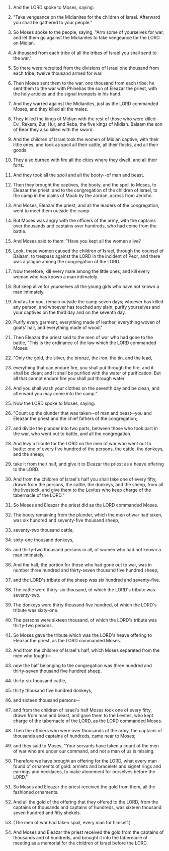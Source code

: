 
1. And the LORD spoke to Moses, saying:

2. "Take vengeance on the Midianites for the children of Israel. Afterward you shall be gathered to your people."

3. So Moses spoke to the people, saying, "Arm some of yourselves for war, and let them go against the Midianites to take vengeance for the LORD on Midian.

4. A thousand from each tribe of all the tribes of Israel you shall send to the war."

5. So there were recruited from the divisions of Israel one thousand from each tribe, twelve thousand armed for war.

6. Then Moses sent them to the war, one thousand from each tribe; he sent them to the war with Phinehas the son of Eleazar the priest, with the holy articles and the signal trumpets in his hand.

7. And they warred against the Midianites, just as the LORD commanded Moses, and they killed all the males.

8. They killed the kings of Midian with the rest of those who were killed--Evi, Rekem, Zur, Hur, and Reba, the five kings of Midian. Balaam the son of Beor they also killed with the sword.

9. And the children of Israel took the women of Midian captive, with their little ones, and took as spoil all their cattle, all their flocks, and all their goods.

10. They also burned with fire all the cities where they dwelt, and all their forts.

11. And they took all the spoil and all the booty--of man and beast.

12. Then they brought the captives, the booty, and the spoil to Moses, to Eleazar the priest, and to the congregation of the children of Israel, to the camp in the plains of Moab by the Jordan, across from Jericho.

13. And Moses, Eleazar the priest, and all the leaders of the congregation, went to meet them outside the camp.

14. But Moses was angry with the officers of the army, with the captains over thousands and captains over hundreds, who had come from the battle.

15. And Moses said to them: "Have you kept all the women alive?

16. Look, these women caused the children of Israel, through the counsel of Balaam, to trespass against the LORD in the incident of Peor, and there was a plague among the congregation of the LORD.

17. Now therefore, kill every male among the little ones, and kill every woman who has known a man intimately.

18. But keep alive for yourselves all the young girls who have not known a man intimately.

19. And as for you, remain outside the camp seven days; whoever has killed any person, and whoever has touched any slain, purify yourselves and your captives on the third day and on the seventh day.

20. Purify every garment, everything made of leather, everything woven of goats' hair, and everything made of wood."

21. Then Eleazar the priest said to the men of war who had gone to the battle, "This is the ordinance of the law which the LORD commanded Moses:

22. "Only the gold, the silver, the bronze, the iron, the tin, and the lead,

23. everything that can endure fire, you shall put through the fire, and it shall be clean; and it shall be purified with the water of purification. But all that cannot endure fire you shall put through water.

24. And you shall wash your clothes on the seventh day and be clean, and afterward you may come into the camp."

25. Now the LORD spoke to Moses, saying:

26. "Count up the plunder that was taken--of man and beast--you and Eleazar the priest and the chief fathers of the congregation;

27. and divide the plunder into two parts, between those who took part in the war, who went out to battle, and all the congregation.

28. And levy a tribute for the LORD on the men of war who went out to battle: one of every five hundred of the persons, the cattle, the donkeys, and the sheep;

29. take it from their half, and give it to Eleazar the priest as a heave offering to the LORD.

30. And from the children of Israel's half you shall take one of every fifty, drawn from the persons, the cattle, the donkeys, and the sheep, from all the livestock, and give them to the Levites who keep charge of the tabernacle of the LORD."

31. So Moses and Eleazar the priest did as the LORD commanded Moses.

32. The booty remaining from the plunder, which the men of war had taken, was six hundred and seventy-five thousand sheep,

33. seventy-two thousand cattle,

34. sixty-one thousand donkeys,

35. and thirty-two thousand persons in all, of women who had not known a man intimately.

36. And the half, the portion for those who had gone out to war, was in number three hundred and thirty-seven thousand five hundred sheep;

37. and the LORD's tribute of the sheep was six hundred and seventy-five.

38. The cattle were thirty-six thousand, of which the LORD's tribute was seventy-two.

39. The donkeys were thirty thousand five hundred, of which the LORD's tribute was sixty-one.

40. The persons were sixteen thousand, of which the LORD's tribute was thirty-two persons.

41. So Moses gave the tribute which was the LORD's heave offering to Eleazar the priest, as the LORD commanded Moses.

42. And from the children of Israel's half, which Moses separated from the men who fought--

43. now the half belonging to the congregation was three hundred and thirty-seven thousand five hundred sheep,

44. thirty-six thousand cattle,

45. thirty thousand five hundred donkeys,

46. and sixteen thousand persons--

47. and from the children of Israel's half Moses took one of every fifty, drawn from man and beast, and gave them to the Levites, who kept charge of the tabernacle of the LORD, as the LORD commanded Moses.

48. Then the officers who were over thousands of the army, the captains of thousands and captains of hundreds, came near to Moses;

49. and they said to Moses, "Your servants have taken a count of the men of war who are under our command, and not a man of us is missing.

50. Therefore we have brought an offering for the LORD, what every man found of ornaments of gold: armlets and bracelets and signet rings and earrings and necklaces, to make atonement for ourselves before the LORD."

51. So Moses and Eleazar the priest received the gold from them, all the fashioned ornaments.

52. And all the gold of the offering that they offered to the LORD, from the captains of thousands and captains of hundreds, was sixteen thousand seven hundred and fifty shekels.

53. (The men of war had taken spoil, every man for himself.)

54. And Moses and Eleazar the priest received the gold from the captains of thousands and of hundreds, and brought it into the tabernacle of meeting as a memorial for the children of Israel before the LORD.


